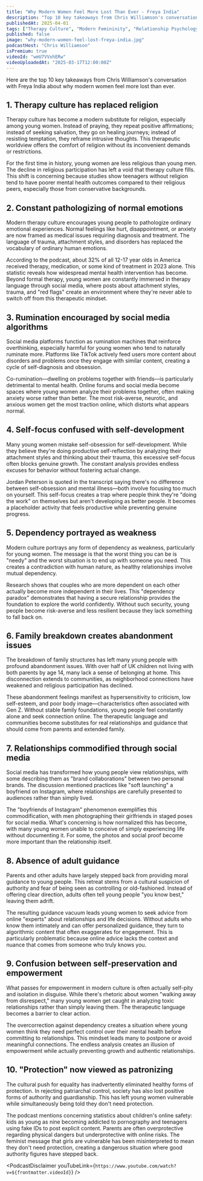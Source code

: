 ```yaml
---
title: "Why Modern Women Feel More Lost Than Ever - Freya India"
description: "Top 10 key takeaways from Chris Williamson's conversation with Freya India about why modern women feel more lost than ever."
publishedAt: 2025-04-01
tags: ["Therapy Culture", "Modern Femininity", "Relationship Psychology"]
published: false
image: "why-modern-women-feel-lost-freya-india.jpg"
podcastHost: "Chris Williamson"
isPremium: true
videoId: "wmU7VVxhERw"
videoUploadedAt: "2025-03-17T12:00:00Z"
---
```



<PodcastSummaryPageLayout frontmatter={frontmatter}>

Here are the top 10 key takeaways from Chris Williamson's conversation with Freya India about why modern women feel more lost than ever.

## 1. Therapy culture has replaced religion

Therapy culture has become a modern substitute for religion, especially among young women. Instead of praying, they repeat positive affirmations; instead of seeking salvation, they go on healing journeys; instead of resisting temptation, they reframe intrusive thoughts. This therapeutic worldview offers the comfort of religion without its inconvenient demands or restrictions.

For the first time in history, young women are less religious than young men. The decline in religious participation has left a void that therapy culture fills. This shift is concerning because studies show teenagers without religion tend to have poorer mental health outcomes compared to their religious peers, especially those from conservative backgrounds.

## 2. Constant pathologizing of normal emotions

Modern therapy culture encourages young people to pathologize ordinary emotional experiences. Normal feelings like hurt, disappointment, or anxiety are now framed as medical issues requiring diagnosis and treatment. The language of trauma, attachment styles, and disorders has replaced the vocabulary of ordinary human emotions.

According to the podcast, about 32% of all 12-17 year olds in America received therapy, medication, or some kind of treatment in 2023 alone. This statistic reveals how widespread mental health intervention has become. Beyond formal therapy, young women are constantly immersed in therapy language through social media, where posts about attachment styles, trauma, and "red flags" create an environment where they're never able to switch off from this therapeutic mindset.

## 3. Rumination encouraged by social media algorithms

Social media platforms function as rumination machines that reinforce overthinking, especially harmful for young women who tend to naturally ruminate more. Platforms like TikTok actively feed users more content about disorders and problems once they engage with similar content, creating a cycle of self-diagnosis and obsession.

Co-rumination—dwelling on problems together with friends—is particularly detrimental to mental health. Online forums and social media become spaces where young women analyze their problems together, often making anxiety worse rather than better. The most risk-averse, neurotic, and anxious women get the most traction online, which distorts what appears normal.

## 4. Self-focus confused with self-development

Many young women mistake self-obsession for self-development. While they believe they're doing productive self-reflection by analyzing their attachment styles and thinking about their trauma, this excessive self-focus often blocks genuine growth. The constant analysis provides endless excuses for behavior without fostering actual change.

Jordan Peterson is quoted in the transcript saying there's no difference between self-obsession and mental illness—both involve focusing too much on yourself. This self-focus creates a trap where people think they're "doing the work" on themselves but aren't developing as better people. It becomes a placeholder activity that feels productive while preventing genuine progress.

## 5. Dependency portrayed as weakness

Modern culture portrays any form of dependency as weakness, particularly for young women. The message is that the worst thing you can be is "needy" and the worst situation is to end up with someone you need. This creates a contradiction with human nature, as healthy relationships involve mutual dependency.

Research shows that couples who are more dependent on each other actually become more independent in their lives. This "dependency paradox" demonstrates that having a secure relationship provides the foundation to explore the world confidently. Without such security, young people become risk-averse and less resilient because they lack something to fall back on.

## 6. Family breakdown creates abandonment issues

The breakdown of family structures has left many young people with profound abandonment issues. With over half of UK children not living with both parents by age 14, many lack a sense of belonging at home. This disconnection extends to communities, as neighborhood connections have weakened and religious participation has declined.

These abandonment feelings manifest as hypersensitivity to criticism, low self-esteem, and poor body image—characteristics often associated with Gen Z. Without stable family foundations, young people feel constantly alone and seek connection online. The therapeutic language and communities become substitutes for real relationships and guidance that should come from parents and extended family.

## 7. Relationships commodified through social media

Social media has transformed how young people view relationships, with some describing them as "brand collaborations" between two personal brands. The discussion mentioned practices like "soft launching" a boyfriend on Instagram, where relationships are carefully presented to audiences rather than simply lived.

The "boyfriends of Instagram" phenomenon exemplifies this commodification, with men photographing their girlfriends in staged poses for social media. What's concerning is how normalized this has become, with many young women unable to conceive of simply experiencing life without documenting it. For some, the photos and social proof become more important than the relationship itself.

## 8. Absence of adult guidance

Parents and other adults have largely stepped back from providing moral guidance to young people. This retreat stems from a cultural suspicion of authority and fear of being seen as controlling or old-fashioned. Instead of offering clear direction, adults often tell young people "you know best," leaving them adrift.

The resulting guidance vacuum leads young women to seek advice from online "experts" about relationships and life decisions. Without adults who know them intimately and can offer personalized guidance, they turn to algorithmic content that often exaggerates for engagement. This is particularly problematic because online advice lacks the context and nuance that comes from someone who truly knows you.

## 9. Confusion between self-preservation and empowerment

What passes for empowerment in modern culture is often actually self-pity and isolation in disguise. While there's rhetoric about women "walking away from disrespect," many young women get caught in analyzing toxic relationships rather than simply leaving them. The therapeutic language becomes a barrier to clear action.

The overcorrection against dependency creates a situation where young women think they need perfect control over their mental health before committing to relationships. This mindset leads many to postpone or avoid meaningful connections. The endless analysis creates an illusion of empowerment while actually preventing growth and authentic relationships.

## 10. "Protection" now viewed as patronizing

The cultural push for equality has inadvertently eliminated healthy forms of protection. In rejecting patriarchal control, society has also lost positive forms of authority and guardianship. This has left young women vulnerable while simultaneously being told they don't need protection.

The podcast mentions concerning statistics about children's online safety: kids as young as nine becoming addicted to pornography and teenagers using fake IDs to post explicit content. Parents are often overprotective regarding physical dangers but underprotective with online risks. The feminist message that girls are vulnerable has been misinterpreted to mean they don't need protection, creating a dangerous situation where good authority figures have stepped back.

<PodcastDisclaimer
  youTubeLink={`https://www.youtube.com/watch?v=${frontmatter.videoId}`}
/>

</PodcastSummaryPageLayout>
